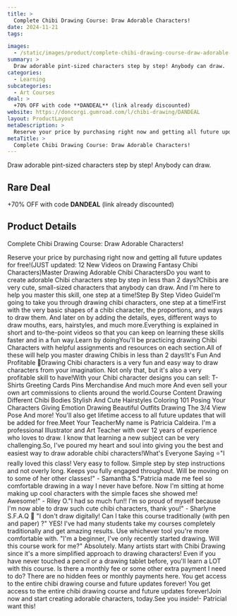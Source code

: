 ```yaml
---
title: >
  Complete Chibi Drawing Course: Draw Adorable Characters!
date: 2024-11-21
tags:

images:
  - /static/images/product/complete-chibi-drawing-course-draw-adorable-characters-/og-image.png
summary: >
  Draw adorable pint-sized characters step by step! Anybody can draw.
categories:
  - Learning
subcategories:
  - Art Courses
deal: >
  +70% OFF with code **DANDEAL** (link already discounted)
website: https://doncorgi.gumroad.com/l/chibi-drawing/DANDEAL
layout: ProductLayout
metaDescription: >
  Reserve your price by purchasing right now and getting all future updates for free!(JUST updated: 12 New Videos on Drawing Fantasy Chibi Characters)Master Drawing Adorable Chibi CharactersDo you want to create adorable Chibi characters step by step in less than 2 days?Chibis are very cute, small-sized characters that anybody can draw. And I'm here to help you master this skill, one step at a time!Step By Step Video GuideI'm going to take you through drawing chibi characters, one step at a time!First with the very basic shapes of a chibi character, the proportions, and ways to draw them. And later on by adding the details, eyes, different ways to draw mouths, ears, hairstyles, and much more.Everything is explained in short and to-the-point videos so that you can keep on learning these skills faster and in a fun way.Learn by doingYou'll be practicing drawing Chibi Characters with helpful assignments and resources on each section.All of these will help you master drawing Chibis in less than 2 days!It's Fun And Profitable 🥰Drawing Chibi characters is a very fun and easy way to draw characters from your imagination. Not only that, but it's also a very profitable skill to have!With your Chibi character designs you can sell: T-Shirts Greeting Cards Pins Merchandise And much more And even sell your own art commissions to clients around the world.Course Content Drawing Different Chibi Bodies Stylish And Cute Hairstyles Coloring 101 Posing Your Characters Giving Emotion Drawing Beautiful Outfits Drawing The 3/4 View Pose And more! You'll also get lifetime access to all future updates that will be added for free.Meet Your TeacherMy name is Patricia Caldeira. I'm a professional Illustrator and Art Teacher with over 12 years of experience who loves to draw. I know that learning a new subject can be very challenging.So, I've poured my heart and soul into giving you the best and easiest way to draw adorable chibi characters!What's Everyone Saying ⭐"I really loved this class! Very easy to follow. Simple step by step instructions and not overly long. Keeps you fully engaged throughout. Will be moving on to some of her other classes!" - Samantha S."Patricia made me feel so comfortable drawing in a way I never have before. Now I'm sitting at home making up cool characters with the simple faces she showed me! Awesome!" - Riley O."I had so much fun!! I'm so proud of myself because I'm now able to draw such cute chibi characters, thank you!" - Sharlyne S.F.A.Q 📝 "I don't draw digitally! Can I take this course traditionally (with pen and paper) ?" YES! I've had many students take my courses completely traditionally and get amazing results. Use whichever tool you're more comfortable with. "I'm a beginner, I've only recently started drawing. Will this course work for me?" Absolutely. Many artists start with Chibi Drawing since it's a more simplified approach to drawing characters! Even if you have never touched a pencil or a drawing tablet before, you'll learn a LOT with this course. Is there a monthly fee or some other extra payment I need to do? There are no hidden fees or monthly payments here. You get access to the entire chibi drawing course and future updates forever! You get access to the entire chibi drawing course and future updates forever!Join now and start creating adorable characters, today.See you inside!- PatriciaI want this!
metaTitle: >
  Complete Chibi Drawing Course: Draw Adorable Characters!
---
```

Draw adorable pint-sized characters step by step! Anybody can draw.

## Rare Deal

+70% OFF with code **DANDEAL** (link already discounted)

## Product Details
Complete Chibi Drawing Course: Draw Adorable Characters!

Reserve your price by purchasing right now and getting all future updates for free!(JUST updated: 12 New Videos on Drawing Fantasy Chibi Characters)Master Drawing Adorable Chibi CharactersDo you want to create adorable Chibi characters step by step in less than 2 days?Chibis are very cute, small-sized characters that anybody can draw. And I'm here to help you master this skill, one step at a time!Step By Step Video GuideI'm going to take you through drawing chibi characters, one step at a time!First with the very basic shapes of a chibi character, the proportions, and ways to draw them. And later on by adding the details, eyes, different ways to draw mouths, ears, hairstyles, and much more.Everything is explained in short and to-the-point videos so that you can keep on learning these skills faster and in a fun way.Learn by doingYou'll be practicing drawing Chibi Characters with helpful assignments and resources on each section.All of these will help you master drawing Chibis in less than 2 days!It's Fun And Profitable 🥰Drawing Chibi characters is a very fun and easy way to draw characters from your imagination. Not only that, but it's also a very profitable skill to have!With your Chibi character designs you can sell: T-Shirts Greeting Cards Pins Merchandise And much more And even sell your own art commissions to clients around the world.Course Content Drawing Different Chibi Bodies Stylish And Cute Hairstyles Coloring 101 Posing Your Characters Giving Emotion Drawing Beautiful Outfits Drawing The 3/4 View Pose And more! You'll also get lifetime access to all future updates that will be added for free.Meet Your TeacherMy name is Patricia Caldeira. I'm a professional Illustrator and Art Teacher with over 12 years of experience who loves to draw. I know that learning a new subject can be very challenging.So, I've poured my heart and soul into giving you the best and easiest way to draw adorable chibi characters!What's Everyone Saying ⭐"I really loved this class! Very easy to follow. Simple step by step instructions and not overly long. Keeps you fully engaged throughout. Will be moving on to some of her other classes!" - Samantha S."Patricia made me feel so comfortable drawing in a way I never have before. Now I'm sitting at home making up cool characters with the simple faces she showed me! Awesome!" - Riley O."I had so much fun!! I'm so proud of myself because I'm now able to draw such cute chibi characters, thank you!" - Sharlyne S.F.A.Q 📝 "I don't draw digitally! Can I take this course traditionally (with pen and paper) ?" YES! I've had many students take my courses completely traditionally and get amazing results. Use whichever tool you're more comfortable with. "I'm a beginner, I've only recently started drawing. Will this course work for me?" Absolutely. Many artists start with Chibi Drawing since it's a more simplified approach to drawing characters! Even if you have never touched a pencil or a drawing tablet before, you'll learn a LOT with this course. Is there a monthly fee or some other extra payment I need to do? There are no hidden fees or monthly payments here. You get access to the entire chibi drawing course and future updates forever! You get access to the entire chibi drawing course and future updates forever!Join now and start creating adorable characters, today.See you inside!- PatriciaI want this!
